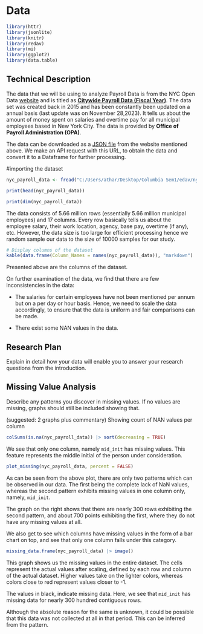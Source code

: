 # Data

```r
library(httr)
library(jsonlite)
library(knitr)
library(redav)
library(mi)
library(ggplot2)
library(data.table)
```

## Technical Description

The data that we will be using to analyze Payroll Data is from the NYC Open Data [website](https://opendata.cityofnewyork.us/) and is titled as  [**Citywide Payroll Data (Fiscal Year)**](https://data.cityofnewyork.us/City-Government/Citywide-Payroll-Data-Fiscal-Year-/k397-673e). The data set was created back in 2015 and has been constantly been updated on a annual basis (last update was on November 28,2023). It tells us about the amount of money spent on salaries and overtime pay for all municipal employees based in New York City. The data is provided by **Office of Payroll Administration (OPA)**. 

The data can be downloaded as a [JSON file](https://data.cityofnewyork.us/resource/k397-673e.json) from the website mentioned above. We make an API request with this URL, to obtain the data and convert it to a Dataframe for further processing.



#importing the dataset
```r
nyc_payroll_data <- fread("C:/Users/athar/Desktop/Columbia Sem1/edav/nyc_payroll_data.csv")

print(head(nyc_payroll_data))

```

```r
print(dim(nyc_payroll_data))

```


The data consists of 5.66 million rows (essentially 5.66 million municipal employees) and 17 columns. Every row basically tells us about the employee salary, their work location, agency, base pay, overtime (if any), etc. However, the data size is too large for efficient processing hence we random sample our data to the size of 10000 samples for our study.

```r
# Display columns of the dataset
kable(data.frame(Column_Names = names(nyc_payroll_data)), "markdown")

```

Presented above are the columns of the dataset.

On further examination of the data, we find that there are few inconsistencies in the data:

- The salaries for certain employees have not been mentioned per annum but on a per day or hour basis. Hence, we need to scale the data accordingly, to ensure that the data is uniform and fair comparisons can be made.

- There exist some NAN values in the data.

## Research Plan

Explain in detail how your data will enable you to answer your research questions from the introduction. 


## Missing Value Analysis

Describe any patterns you discover in missing values. If no values are missing, graphs should still be included showing that.

(suggested: 2 graphs plus commentary)
Showing count of NAN values per column

```r
colSums(is.na(nyc_payroll_data)) |> sort(decreasing = TRUE)
```

We see that only one column, namely `mid_init` has missing values. This feature represents the middle initial of the person under consideration. 

```r
plot_missing(nyc_payroll_data, percent = FALSE)
```

As can be seen from the above plot, there are only two patterns which can be observed in our data. The first being the complete lack of NaN values, whereas the second pattern exhibits missing values in one column only, namely, `mid_init`.

The graph on the right shows that there are nearly 300 rows exhibiting the second pattern, and about 700 points exhibiting the first, where they do not have any missing values at all.

We also get to see which columns have missing values in the form of a bar chart on top, and see that only one column falls under this category.

```r
missing_data.frame(nyc_payroll_data) |> image()
```


This graph shows us the missing values in the entire dataset. The cells represent the actual values after scaling, defined by each row and column of the actual dataset. Higher values take on the lighter colors, whereas colors close to red represent values closer to -1. 

The values in black, indicate missing data. Here, we see that `mid_init` has missing data for nearly 300 hundred contiguous rows.

Although the absolute reason for the same is unknown, it could be possible that this data was not collected at all in that period. This can be inferred from the pattern.
